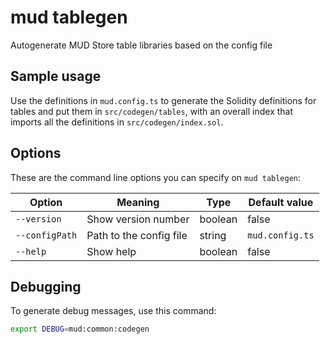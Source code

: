 # mud tablegen

Autogenerate MUD Store table libraries based on the config file

## Sample usage

Use the definitions in `mud.config.ts` to generate the Solidity definitions for tables and put them in `src/codegen/tables`, with an overall index that imports all the definitions in `src/codegen/index.sol`.

## Options

These are the command line options you can specify on `mud tablegen`:

| Option         | Meaning                 | Type    | Default value   |
| -------------- | ----------------------- | ------- | --------------- |
| `--version`    | Show version number     | boolean | false           |
| `--configPath` | Path to the config file | string  | `mud.config.ts` |
| `--help`       | Show help               | boolean | false           |

## Debugging

To generate debug messages, use this command:

```sh copy
export DEBUG=mud:common:codegen
```
